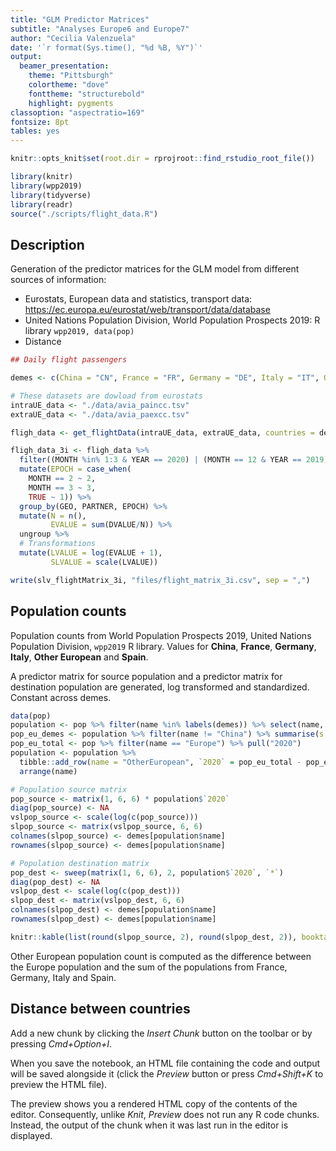 ```yaml
---
title: "GLM Predictor Matrices"
subtitle: "Analyses Europe6 and Europe7"
author: "Cecilia Valenzuela"
date: '`r format(Sys.time(), "%d %B, %Y")`'
output:
  beamer_presentation:
    theme: "Pittsburgh"
    colortheme: "dove"
    fonttheme: "structurebold"
    highlight: pygments
classoption: "aspectratio=169"
fontsize: 8pt
tables: yes
---
```

```r
knitr::opts_knit$set(root.dir = rprojroot::find_rstudio_root_file())
```

```r
library(knitr)
library(wpp2019)
library(tidyverse)
library(readr)
source("./scripts/flight_data.R")
```

## Description

Generation of the predictor matrices for the GLM model from different sources 
of information: 

- Eurostats, European data and statistics, transport data: <https://ec.europa.eu/eurostat/web/transport/data/database>
- United Nations Population Division, World Population Prospects 2019: R library `wpp2019, data(pop)`
- Distance

```r
## Daily flight passengers

demes <- c(China = "CN", France = "FR", Germany = "DE", Italy = "IT", OtherEuropean = "OE", Spain = "ES")

# These datasets are dowload from eurostats 
intraUE_data <- "./data/avia_paincc.tsv"
extraUE_data <- "./data/avia_paexcc.tsv"

fligh_data <- get_flightData(intraUE_data, extraUE_data, countries = demes) 

fligh_data_3i <- fligh_data %>%
  filter((MONTH %in% 1:3 & YEAR == 2020) | (MONTH == 12 & YEAR == 2019)) %>%
  mutate(EPOCH = case_when(
    MONTH == 2 ~ 2,
    MONTH == 3 ~ 3,
    TRUE ~ 1)) %>%
  group_by(GEO, PARTNER, EPOCH) %>%
  mutate(N = n(),
         EVALUE = sum(DVALUE/N)) %>%
  ungroup %>%
  # Transformations
  mutate(LVALUE = log(EVALUE + 1),
         SLVALUE = scale(LVALUE))

write(slv_flightMatrix_3i, "files/flight_matrix_3i.csv", sep = ",")
```


## Population counts

Population counts from World Population Prospects 2019, United Nations Population Division,  `wpp2019` R library. Values for **China**, **France**, **Germany**, **Italy**, **Other European** and **Spain**.

A predictor matrix for source population and a predictor matrix for destination population are generated, log transformed and standardized. Constant across demes.

\small
```r
data(pop)
population <- pop %>% filter(name %in% labels(demes)) %>% select(name, "2020") 
pop_eu_demes <- population %>% filter(name != "China") %>% summarise(s = sum(`2020`)) %>% pull(s)
pop_eu_total <- pop %>% filter(name == "Europe") %>% pull("2020")
population <- population %>%
  tibble::add_row(name = "OtherEuropean", `2020` = pop_eu_total - pop_eu_demes) %>%
  arrange(name)
```

```r
# Population source matrix
pop_source <- matrix(1, 6, 6) * population$`2020`
diag(pop_source) <- NA
vslpop_source <- scale(log(c(pop_source)))
slpop_source <- matrix(vslpop_source, 6, 6)
colnames(slpop_source) <- demes[population$name]
rownames(slpop_source) <- demes[population$name]

# Population destination matrix
pop_dest <- sweep(matrix(1, 6, 6), 2, population$`2020`, `*`)
diag(pop_dest) <- NA
vslpop_dest <- scale(log(c(pop_dest)))
slpop_dest <- matrix(vslpop_dest, 6, 6)
colnames(slpop_dest) <- demes[population$name]
rownames(slpop_dest) <- demes[population$name]

knitr::kable(list(round(slpop_source, 2), round(slpop_dest, 2)), booktabs = TRUE, caption = "Population counts source (left) and destination (right)")
```

\normalsize
Other European population count is computed as the difference between the Europe population and the sum of the populations from France, Germany, Italy and Spain.


## Distance between countries
 
Add a new chunk by clicking the *Insert Chunk* button on the toolbar or by pressing *Cmd+Option+I*.

When you save the notebook, an HTML file containing the code and output will be saved alongside it (click the *Preview* button or press *Cmd+Shift+K* to preview the HTML file). 

The preview shows you a rendered HTML copy of the contents of the editor. Consequently, unlike *Knit*, *Preview* does not run any R code chunks. Instead, the output of the chunk when it was last run in the editor is displayed.

